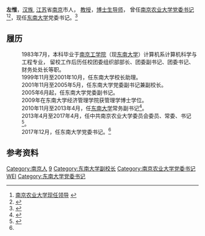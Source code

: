 '''左惟'''{{BD|1961年|8月||}}，[[汉族|汉族]], [[江苏|江苏]]省[[南京|南京]]市人， [[教授|教授]]，[[博士生导师|博士生导师]]， 曾任[[南京农业大学|南京农业大学]][[党委书记|党委书记]]<ref>[http://www.njau.edu.cn/Nav.php?id=24 南京农业大学现任领导] {{webarchive|url=https://web.archive.org/web/20140106040756/http://www.njau.edu.cn/Nav.php?id=24 |date=2014-01-06 }}</ref><ref>{{Cite web |url=http://www.njau.edu.cn/view/images/lindao/leaderintro1.htm |title=南京农业大学－校党委书记：左惟 |access-date=2014-01-05 |archive-date=2016-03-04 |archive-url=https://web.archive.org/web/20160304142224/http://www.njau.edu.cn/view/images/lindao/leaderintro1.htm |dead-url=no }}</ref>，现任[[东南大学|东南大学]]党委书记。<ref name=":0">{{Cite web|url=http://www.moe.gov.cn/jyb_xwfb/gzdt_gzdt/moe_1485/201712/t20171228_323196.html|title=左惟任东南大学党委书记|accessdate=2017-12-28|author=|date=|last=|work=www.moe.gov.cn|publisher=|archive-date=2019-08-19|archive-url=https://web.archive.org/web/20190819223842/http://www.moe.gov.cn/jyb_xwfb/gzdt_gzdt/moe_1485/201712/t20171228_323196.html|dead-url=no}}</ref>

==履历==
:1983年7月，本科毕业于[[南京工学院|南京工学院]]（现[[东南大学|东南大学]]）计算机系计算机科学与工程专业， 留校工作后历任校团委组织部部长、团委副书记、团委书记、财务处处长等职。  
:1999年11月至2001年10月，任东南大学校长助理。 
:2001年11月至2005年5月，任东南大学党委副书记兼副校长。 
:2005年6月起，任东南大学党委副书记。 
:2009年在东南大学经济管理学院获管理学博士学位。 
:2010年11月至2013年4月，任[[东南大学|东南大学]]常务副书记<ref>{{Cite web |url=http://www.dss.gov.cn/Article_Print.asp?ArticleID=320914 |title=中共教育部党组关于左惟同志任职的同志－2010年11月26日 |access-date=2014年1月5日 |archive-url=https://web.archive.org/web/20140106033055/http://www.dss.gov.cn/Article_Print.asp?ArticleID=320914 |archive-date=2014年1月6日 |dead-url=yes }}</ref>。 
:2013年4月至2017年4月，任中共南京农业大学委员会委员、常委、书记<ref>{{Cite web |url=http://www.moe.gov.cn/publicfiles/business/htmlfiles/moe/moe_1485/201304/151338.html |title=左惟任南京农业大学党委书记－2013年4月27日 |access-date=2014年1月5日 |archive-date=2014年1月6日 |archive-url=https://web.archive.org/web/20140106032038/http://www.moe.gov.cn/publicfiles/business/htmlfiles/moe/moe_1485/201304/151338.html |dead-url=no }}</ref>。
:2017年12月，任东南大学党委书记。<ref name=":0" />

==参考资料==
{{reflist | 1}}
{{China-academic-bio-stub}}

[[Category:南京人|Category:南京人]]
[[Category:东南大学校友|9]]
[[Category:东南大学副校长|Category:东南大学副校长]]
[[Category:南京农业大学党委书记|Category:南京农业大学党委书记]]
[[Category:左姓|WEI]]
[[Category:东南大学党委书记|Category:东南大学党委书记]]